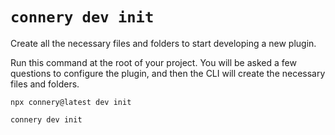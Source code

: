 
# `connery dev init`

Create all the necessary files and folders to start developing a new plugin.

Run this command at the root of your project.
You will be asked a few questions to configure the plugin, and then the CLI will create the necessary files and folders.

<Tabs>
  <TabItem value="npx" label="npx" default>

```
npx connery@latest dev init
```

  </TabItem>
  <TabItem value="npm" label="npm">

```
connery dev init
```

  </TabItem>
</Tabs>
